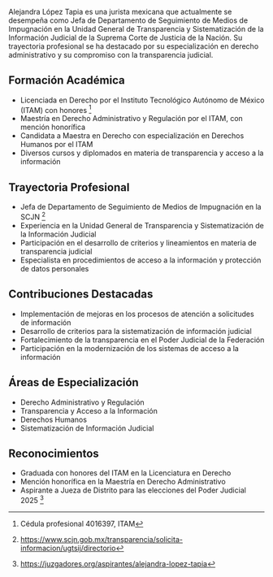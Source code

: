 Alejandra López Tapia es una jurista mexicana que actualmente se desempeña como Jefa de Departamento de Seguimiento de Medios de Impugnación en la Unidad General de Transparencia y Sistematización de la Información Judicial de la Suprema Corte de Justicia de la Nación. Su trayectoria profesional se ha destacado por su especialización en derecho administrativo y su compromiso con la transparencia judicial.

## Formación Académica

- Licenciada en Derecho por el Instituto Tecnológico Autónomo de México (ITAM) con honores [^1]
- Maestría en Derecho Administrativo y Regulación por el ITAM, con mención honorífica
- Candidata a Maestra en Derecho con especialización en Derechos Humanos por el ITAM
- Diversos cursos y diplomados en materia de transparencia y acceso a la información

## Trayectoria Profesional

- Jefa de Departamento de Seguimiento de Medios de Impugnación en la SCJN [^2]
- Experiencia en la Unidad General de Transparencia y Sistematización de la Información Judicial
- Participación en el desarrollo de criterios y lineamientos en materia de transparencia judicial
- Especialista en procedimientos de acceso a la información y protección de datos personales

## Contribuciones Destacadas

- Implementación de mejoras en los procesos de atención a solicitudes de información
- Desarrollo de criterios para la sistematización de información judicial
- Fortalecimiento de la transparencia en el Poder Judicial de la Federación
- Participación en la modernización de los sistemas de acceso a la información

## Áreas de Especialización

- Derecho Administrativo y Regulación
- Transparencia y Acceso a la Información
- Derechos Humanos
- Sistematización de Información Judicial

## Reconocimientos

- Graduada con honores del ITAM en la Licenciatura en Derecho
- Mención honorífica en la Maestría en Derecho Administrativo
- Aspirante a Jueza de Distrito para las elecciones del Poder Judicial 2025 [^3]

[^1]: Cédula profesional 4016397, ITAM
[^2]: https://www.scjn.gob.mx/transparencia/solicita-informacion/ugtsij/directorio
[^3]: https://juzgadores.org/aspirantes/alejandra-lopez-tapia
